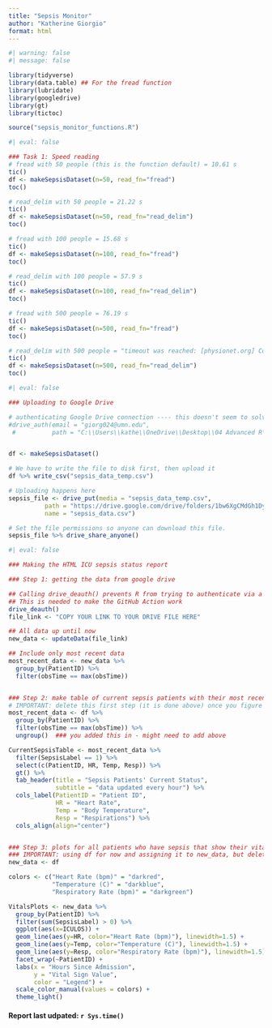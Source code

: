 ```yaml
---
title: "Sepsis Monitor"
author: "Katherine Giorgio"
format: html
---
```


```r
#| warning: false
#| message: false

library(tidyverse)
library(data.table) ## For the fread function
library(lubridate)
library(googledrive)
library(gt)
library(tictoc)

source("sepsis_monitor_functions.R")
```

```r
#| eval: false

### Task 1: Speed reading
# fread with 50 people (this is the function default) = 10.61 s
tic()
df <- makeSepsisDataset(n=50, read_fn="fread")
toc()

# read_delim with 50 people = 21.22 s
tic()
df <- makeSepsisDataset(n=50, read_fn="read_delim")
toc()

# fread with 100 people = 15.68 s
tic()
df <- makeSepsisDataset(n=100, read_fn="fread")
toc()

# read_delim with 100 people = 57.9 s
tic()
df <- makeSepsisDataset(n=100, read_fn="read_delim")
toc()

# fread with 500 people = 76.19 s
tic()
df <- makeSepsisDataset(n=500, read_fn="fread")
toc()

# read_delim with 500 people = "timeout was reached: [physionet.org] Connection timed out after 10007 milliseconds"
tic()
df <- makeSepsisDataset(n=500, read_fn="read_delim")
toc()
```

```r
#| eval: false

### Uploading to Google Drive

# authenticating Google Drive connection ---- this doesn't seem to solve the problem... leaving it here for now though
#drive_auth(email = "giorg024@umn.edu",
 #          path = "C:\\Users\\kathe\\OneDrive\\Desktop\\04 Advanced R\\Code - Git\\7462-sepsis-monitor\\googledrive_apikey.txt")


df <- makeSepsisDataset()

# We have to write the file to disk first, then upload it
df %>% write_csv("sepsis_data_temp.csv")

# Uploading happens here
sepsis_file <- drive_put(media = "sepsis_data_temp.csv", 
          path = "https://drive.google.com/drive/folders/1bw6XgCMdGh1DyMIGOm1mPTTDP5rtny5W?usp=sharing",
          name = "sepsis_data.csv")

# Set the file permissions so anyone can download this file.
sepsis_file %>% drive_share_anyone()
```



```r
#| eval: false

### Making the HTML ICU sepsis status report

### Step 1: getting the data from google drive

## Calling drive_deauth() prevents R from trying to authenticate via a browser
## This is needed to make the GitHub Action work
drive_deauth()
file_link <- "COPY YOUR LINK TO YOUR DRIVE FILE HERE"

## All data up until now
new_data <- updateData(file_link)

## Include only most recent data
most_recent_data <- new_data %>%
  group_by(PatientID) %>%
  filter(obsTime == max(obsTime))


### Step 2: make table of current sepsis patients with their most recent HR, Temp, and Resp
# IMPORTANT: delete this first step (it is done above) once you figure out the google drive thing
most_recent_data <- df %>%
  group_by(PatientID) %>%
  filter(obsTime == max(obsTime)) %>% 
  ungroup()  ### you added this in - might need to add above

CurrentSepsisTable <- most_recent_data %>% 
  filter(SepsisLabel == 1) %>% 
  select(c(PatientID, HR, Temp, Resp)) %>% 
  gt() %>% 
  tab_header(title = "Sepsis Patients' Current Status",
             subtitle = "data updated every hour") %>% 
  cols_label(PatientID = "Patient ID",
             HR = "Heart Rate",
             Temp = "Body Temperature",
             Resp = "Respirations") %>% 
  cols_align(align="center")


### Step 3: plots for all patients who have sepsis that show their vital signs history
### IMPORTANT: using df for now and assigning it to new_data, but delete this step once you figure out google drive
new_data <- df

colors <- c("Heart Rate (bpm)" = "darkred",
            "Temperature (C)" = "darkblue",
            "Respiratory Rate (bpm)" = "darkgreen")

VitalsPlots <- new_data %>% 
  group_by(PatientID) %>% 
  filter(sum(SepsisLabel) > 0) %>% 
  ggplot(aes(x=ICULOS)) +
  geom_line(aes(y=HR, color="Heart Rate (bpm)"), linewidth=1.5) +
  geom_line(aes(y=Temp, color="Temperature (C)"), linewidth=1.5) +
  geom_line(aes(y=Resp, color="Respiratory Rate (bpm)"), linewidth=1.5) +
  facet_wrap(~PatientID) +
  labs(x = "Hours Since Admission",
       y = "Vital Sign Value",
       color = "Legend") +
  scale_color_manual(values = colors) +
  theme_light()

```


#### Report last udpated: `r Sys.time()`
